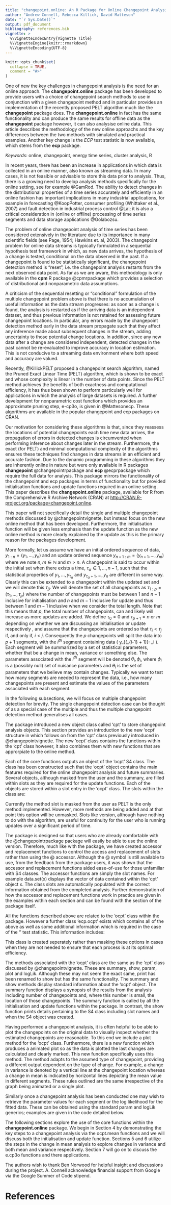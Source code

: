 ```yaml
---
title: "changepoint.online: An R Package for Online Changepoint Analysis"
author: "Andrew Connell, Rebecca Killick, David Matteson"
date: "`r Sys.Date()`"
output: pdf_document
bibliography: references.bib
vignette: >
  %\VignetteIndexEntry{Vignette Title}
  %\VignetteEngine{knitr::rmarkdown}
  %\VignetteEncoding{UTF-8}
---
```


```r
knitr::opts_chunk$set(
  collapse = TRUE,
  comment = "#>"
)
```

\begin{center} \textbf{Abstract} \end{center}
One of new the key challenges in changepoint analysis is the need for an online approach. The __changepoint.online__ package has been developed to provide users with a choice of changepoint search methods to use in conjunction with a given changepoint method and in particular provides an implementation of the recently proposed PELT algorithm much like the __changepoint__ package does. The __changepoint.online__ in fact has the same functionality and can produce the same results for offline data as the __changepoint__ package however, it can also analysise online data. This article describes the methodology of the new online approachs and the key differences between the two methods with simulated and practical examples. Another key change is the _ECP_ test statistic is now available, which stems from the __ecp__ package.

_Keywords:_ online, changepoint, energy time series, cluster analysis, R

\section{1. Introduction}

In recent years, there has been an increase in applications in which data is collected in an online manner, also known as streaming data. In many cases, it is not feasible or advisable to store this data prior to analysis. Thus, there is a growing need to develop analysis methods specifically for the online setting, see for example @GamRod. The ability to detect changes in the distributional properties of a time series accurately and efficiently in an online fashion has important implications in many industrial applications, for example in forecasting @KoopPotter, consumer profiling (Whittaker et al., 2007) and fault detection in industrial process control @Lai; it is also a critical consideration in (online or offline) processing of time series segments and data storage applications @Golabozsu. 

The problem of online changepoint analysis of time series has been considered extensively in the literature due to its importance in many scientific fields (see Page, 1954; Hawkins et. al, 2003). The changepoint problem for online data streams is typically formulated in a sequential hypothesis test framework in which, as new data arrives, the hypothesis of a change is tested, conditional on the data observed in the past. If a changepoint is found to be statistically significant, the changepoint detection method is “reset”, i.e. the changepoint analysis restarts from the next observed data point. As far as we are aware, this methodology is only available in the __cpm__ R package @cpmrpackage which provides a selection of distributional and nonparametric data assumptions.

A criticism of the sequential resetting or “conditional” formulation of the multiple changepoint problem above is that there is no accumulation of useful information as the data stream progresses: as soon as a change is found, the analysis is restarted as if the arriving data is an independent dataset, and thus previous information is not retained for assessing future changepoint locations. In particular, any errors made by the changepoint detection method early in the data stream propagate such that they affect any inference made about subsequent changes in the stream, adding uncertainty to those potential change locations. In addition, since any new data after a change are considered independent, detected changes in the past cannot be re-evaluated to improve accuracy in location estimation. This is not conducive to a streaming data environment where both speed and accuracy are valued.

Recently, @KillickPELT proposed a changepoint search algorithm, named the Pruned Exact Linear Time (PELT) algorithm, which is shown to be exact and whose complexity is linear in the number of data points. Since the PELT method achieves the benefits of both exactness and computational efficiency, it has thus been shown to perform particularly well for applications in which the analysis of large datasets is required. A further development for nonparametric cost functions which provides an approximate pruning step, e-cp3o, is given in @Mattesonecp. These algorithms are available in the popular changepoint and ecp packages on CRAN.

Our motivation for considering these algorithms is that, since they reassess the locations of potential changepoints each time new data arrives, the propagation of errors in detected changes is circumvented when performing inference about changes later in the stream. Furthermore, the exact (for PELT) and minimal computational complexity of the algorithms ensures these techniques find changes in data streams in an efficient and accurate fashion.
Due to the dynamic programming in these algorithms they are inherently online in nature but were only available in R packages __changepoint__ @changepointrpackage and __ecp__ @ecprpackage which require the full data for analysis. This package mirrors the functionality of the changepoint and ecp packages in terms of functionality but for provided initialisation functions and update functions required in an online setting. This paper describes the __changepoint.online__ package, available for R from the Comprehensive R Archive Network (CRAN) at <http://CRAN.R-project.org/package=changepoint.online>.

\section{2. Online Changepoint Detection} 

This paper will not specifically detail the single and multiple changepoint methods discussed by @changepointvignette, but instead focus on the new online method that has been developed. Furthermore, the initialisation function will be given less emphasis than the update function as the new online method is more clearly explained by the update as this is the primary reason for the packages development.

More formally, let us assume we have an initial ordered sequence of data, $y_{1:n} = (y_1,...,y_n)$ and an update ordered sequence $y_{n+1:m}=(y_{n+1},...,y_m)$ where we note $n,m \in \mathbb{N}$ and $m > n$. A changepoint is said to occur within the initial set when there exists a time, $\tau_{\alpha} \in {1,...,n-1}$, such that the statistical properties of ${y_1,...,y_{\tau_{\alpha}}}$ and ${y_{\tau_{\alpha}+1},...,y_n}$ are different in some way. Clearly this can be extended to a changepoint within the updated set and we will denote this $\tau_{\beta}$. We will denote the set of all changepoints as $\tau_{1:p} = (\tau_1,...,\tau_p)$ where the number of changepoints must be between $1$ and $n-1$ inclusive for initialisation and $n$ and $m-1$ inclusive for update and thus between $1$ and $m-1$ inclusive when we consider the total length. Note that this means that $p$, the total number of changepoints, can and likely will increase as more updates are added. We define $\tau_0 = 0$ and $\tau_{p+1} = n$ or $m$ depending on whether we are discussing an initialisation or update respectively , and assume that the changepoints are ordered so that $\tau_i < \tau_j$ if, and only if, $i < j$. Consequently the $p$ changepoints will split the data into $p + 1$ segments, with the $i^{th}$ segment containing data  \( y_{(\tau_{i-1} + 1)}: \tau_i \). Each segment will be summarized by a set of statistical parameters, whether that be a change in mean, variance or something else. The parameters associated with the $i^{th}$ segment will be denoted ${\theta_i,\phi_i}$, where $\phi_i$ is a (possibly null) set of nuisance parameters and $\theta_i$ is the set of parameters that we believe may contain changes. Typically we want to test how many segments are needed to represent the data, i.e., how many changepoints are present and estimate the values of the parameters associated with each segment. 

In the following subsections, we will focus on multiple changepoint detection for brevity. The single changepoint detection case can be thought of as a special case of the multiple and thus the multiple changepoint detection method generalises all cases.

\subsection{2.1. PELT.online}

\subsection{2.2. ECP.online}

\section{3. Introduction to the package and the 'ocpt' class}
The \textbf{changepoint} package introduced a new object class called ‘cpt’ to store changepoint analysis objects. This section provides an introduction to the new 'ocpt' structure in \textbf{changepoint.online} which follows on from the 'cpt' class previously introduced in @changepointvignette. The new 'ocpt' class contains the functions within the 'cpt' class however, it also combines them with new functions that are approrpiate to the online method. 

Each of the core functions outputs an object of the ‘ocpt’ S4 class. The class has been constructed such that the ‘ocpt’ object contains the main features required for the online changepoint analysis and future summaries. Several objects, although masked from the user and the summary, are filled within slots as they are required for the update functions. Each of the objects are stored within a slot entry in the ‘ocpt’ class. The slots within the class are:
\begin{itemize}
  \item \emph{data.set} – a time series (‘ts’) object containing the numeric values of the data;
  \item \emph{cpttype} – characters describing the type of changepoint sought e.g., mean, variance;
  \item \emph{method} – characters denoting the single or multiple changepoint search method applied.
  \item \emph{test.stat} – characters denoting the test statistic, i.e., assumed distribution/distribution - free method;
  \item \emph{pen.type} – characters denoting the penalty type;
 \item \emph{pen.value} – the numeric value of the penalty used in the analysis;
 \item \emph{cpts} – vector giving the estimated changepoint locations ending in the length of the time series in the data.set slot;
 \item \emph{ncpts.max} – the numeric maximum number of changepoints searched for, e.g., 1, 5, Inf;
 \item \emph{param.est} – a list of parameters where each element in the list is a vector of the estimated numeric parameter values for each segment;
 \item \emph{date} – the system time / date when the analysis was performed.
 \item \emph{version} - Version number of the package used when the analysis was run.
 \item \emph{lastchangelike} - vector containing the likelihood of the optimal segmentation up to each timepoint.
 \item \emph{lastchangecpts} - vector containing the last changepoint prior to each timepoint.
 \item \emph{numchangecpts} - stores the current number of changepoints detected.
 \item \emph{checklist} - vector of locations of the potential last changepoint for next iteration. Used only for update.
 \item \emph{ndone} - length of the time series when analysis begins.
 \item \emph{nupdate} - length of the time series to be analysed in this update.
 \item \emph{cost\_func} - the cost function used to decide possible changepoints.
 \item \emph{shape} - only used when cost\_func is the gamma likelihood. Otherwise 1.

\end{itemize}
Currently the method slot is masked from the user as PELT is the only method implemented. However, more methods are being added and at that point this option will be unmasked. Slots like version, although have nothing to do with the algorithm, are useful for continuity for the user who is running updates over a significant period of time.

The \textbf{changepoint.online} package is designed so that users who are already comfortable with the \textbf{changepoint} @changepointrpackage package will easily be able to use the online version. Therefore, much like with the \textbf{changepoint} package, we have created accessor and replacement functions to control the access and replacement of slots rather than using the @ accessor. Although the @ symbol is still available to use, from the feedback from the \textbf{changepoint} package users, it was shown that the accessor and replacement functions aided ease-of-use for those unfamiliar with S4 classes. The accessor functions are simply the slot names. For example data.set(x) displays the vector of data contained within the ‘cpt’ object x. The class slots are automatically populated with the correct information obtained from the completed analysis. Further demonstration of how the accessor and replacement functions work in practice are given in the examples within each section and can be found with the \emph{man} section of the package itself.

All the functions described above are related to the ‘ocpt’ class within the \textbf{changepoint.online} package. However a further class ‘ecp.ocpt’ exists which contains all of the above as well as some additional information which is required in the case of the ‘\emph{ECP}’ test statistic. This information includes:
\begin{itemize}
\item \emph{GofM} - goodness of fit model.
\item \emph{delta} - the window size used to calculate the calculate the complete portion of our approximate test statistic.
\item \emph{alpha} - the moment index used for determining the distance between and within segments.
\item \emph{verbose} - a flag indicating if status updates should be printed.
  \end{itemize}
  
This class is created seperately rather than masking these options in cases when they are not needed to ensure that each process is at its optimal efficiency.

\subsection{3.1 Methods within the ‘ocpt’ class}
The methods associated with the ‘ocpt’ class are the same as the ‘cpt’ class discussed by @changepointvignette. These are summary, show, param, plot and logLik. Although these may not seem the exact same, print has been renamed to show but has the same functionality. The summary and show methods display standard information about the ‘ocpt’ object. The summary function displays a synopsis of the results from the analysis including number of changepoints and, where this number is small, the location of those changepoints. The summary function is called by all the initialisation and update functions within the package. In contrast, the show function prints details pertaining to the S4 class including slot names and when the S4 object was created.

Having performed a changepoint analysis, it is often helpful to be able to plot the changepoints on the original data to visually inspect whether the estimated changepoints are reasonable. To this end we include a plot method for the ‘ocpt’ class. Furthermore, there is a new \emph{ocpt.plot} function which produces a animated plot so as the data is plotted the last changes are calculated and clearly marked. This new function specifically uses this method. The method adapts to the assumed type of changepoint, providing a different output dependent on the type of change. For example, a change in variance is denoted by a vertical line at the changepoint location whereas a change in mean is indicated by horizontal lines depicting the mean value in different segments. These rules outlined are the same irrespective of the graph being animated or a single plot.

Similarly once a changepoint analysis has been conducted one may wish to retrieve the parameter values for each segment or the log likelihood for the fitted data. These can be obtained using the standard param and logLik generics; examples are given in the code detailed below.

The following sections explore the use of the core functions within the __changepoint.online__ package. We begin in Section 4 by demonstrating the key steps to a changepoint analysis via the ocpt.mean functions and we will discuss both the initialisation and update function. Sections 5 and 6 utilize the steps in the change in mean analysis to explore changes in variance and both mean and variance respectively. Section 7 will go on to discuss the e.cp3o functions and there applications.

\section{4. Changes in Mean: The ocpt.mean functions}

\section{5. Changes in Variance: The ocpt.var functions}

\section{6. Changes in Mean and Variance: The ocpt.meanvar functions}

\section{7. Summary}

\begin{center} \textbf{Acknowledgements} \end{center}

The authors wish to thank Ben Norwood for helpful insight and discussions during the project. A. Connell acknowledge financial support from Google via the Google Summer of Code stipend.

# References
